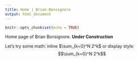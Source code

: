 ```yaml
---
title: Home | Brian Bonsignore
output: html_document
---
```


```r
knitr::opts_chunk$set(echo = TRUE)
```

Home page of Brian Bonsignore.  **Under Construction**

Let's try some math: inline $\sum_{k=0}^N 2^k$ or display style: $$\sum_{k=0}^N 2^k$$

